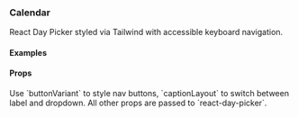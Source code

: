 
<Meta of={CalendarStories} />

### Calendar

React Day Picker styled via Tailwind with accessible keyboard navigation.

#### Examples

<Canvas>
  <Story of={CalendarStories.Basic} />
</Canvas>

<Canvas>
  <Story of={CalendarStories.GhostNavButtons} />
</Canvas>

<Canvas>
  <Story of={CalendarStories.LabelCaption} />
</Canvas>

#### Props

<Description>
  Use `buttonVariant` to style nav buttons, `captionLayout` to switch between
  label and dropdown. All other props are passed to `react-day-picker`.
</Description>
